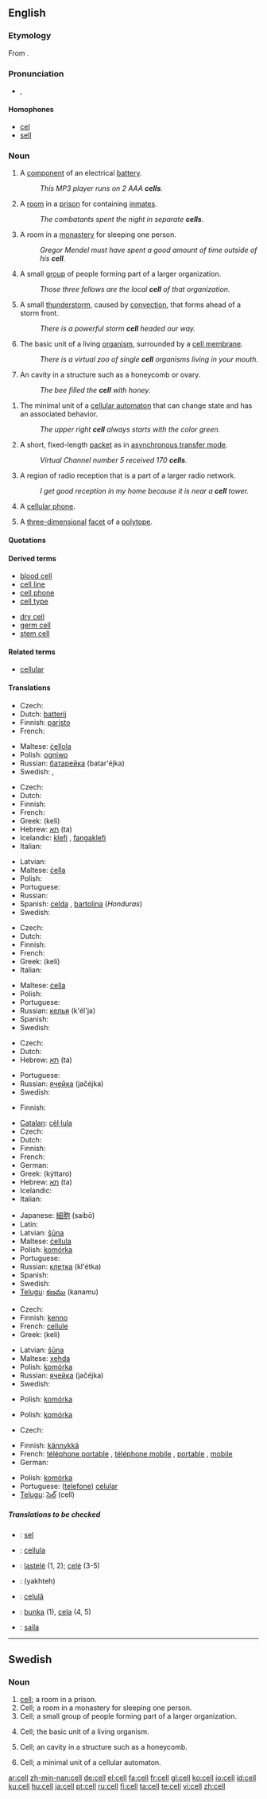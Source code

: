 ==English==

===Etymology===
From {{L.}} {{term|cella|lang=la}}.

===Pronunciation===
*{{IPA|/sɛl/}}, {{SAMPA|/sEl/}}

====Homophones====
*[[cel]]
*[[sell]]

===Noun===
{{en-noun}}
{{wikipedia}}

# A [[component]] of an electrical [[battery]].
#: ''This MP3 player runs on 2 AAA '''cells'''.''
# A [[room]] in a [[prison]] for containing [[inmate]]s.
#: ''The combatants spent the night in separate '''cells'''.''
# A room in a [[monastery]] for sleeping one person.
#: ''Gregor Mendel must have spent a good amount of time outside of his '''cell'''.''
# A small [[group]] of people forming part of a larger organization.
#: ''Those three fellows are the local '''cell''' of that organization.''
# {{meteorology}} A small [[thunderstorm]], caused by [[convection]], that forms ahead of a storm front.
#: ''There is a powerful storm '''cell''' headed our way.''
#{{cytology}} The basic unit of a living [[organism]], surrounded by a [[cell membrane]].
#: ''There is a virtual zoo of single '''cell''' organisms living in your mouth.''
#{{biology}} An cavity in a structure such as a honeycomb or ovary.
#: ''The bee filled the '''cell''' with honey.''
<!--this is a proper noun sense, and is encyclopedic
#{{biology}} the title of a [[scientific journal]] published by [[Wikipedia:Elsevier|Elsevier]]
#: ''It was published in'' ''' Cell'''. ''-->
#{{computing}} The minimal unit of a [[cellular automaton]] that can change state and has an associated behavior.
#: ''The upper right '''cell''' always starts with the color green.''
#{{communication}} A short, fixed-length [[packet]] as in [[Wikipedia:Asynchronous Transfer Mode|asynchronous transfer mode]].
#: ''Virtual Channel number 5 received 170 '''cells'''.''
#{{communication}} A region of radio reception that is a part of a larger radio network.
#: ''I get good reception in my home because it is near a '''cell''' tower.''
#{{context|US|informal}} A [[cellular phone]].
#{{geometry}} A [[three-dimensional]] [[facet]] of a [[polytope]].

====Quotations====
{{seeCites}}

====Derived terms====
{{rel-top|terms derived from "cell"}}
*[[blood cell]]
*[[cell line]]
*[[cell phone]]
*[[cell type]]
{{rel-mid}}
*[[dry cell]]
*[[germ cell]]
*[[stem cell]]
{{rel-bottom}}

====Related terms====
*[[cellular]]

====Translations====
{{trans-top|component of an electrical battery}}
* Czech: {{t-|cs|článek|m}}
* Dutch: [[batterij]] {{f}}
* Finnish: [[paristo]]
* French: {{t+|fr|pile|f}}
{{trans-mid}}
* Maltese: [[ċellola]] {{f}}
* Polish: [[ogniwo]] {{n}}
* Russian: [[батарейка]] (batar'éjka) {{f}}
* Swedish: {{t-|sv|cell|c}}, {{t+|sv|element|n}}
{{trans-bottom}}

{{trans-top|room in a prison for containing inmates}}
* Czech: {{t-|cs|cela|f}}
* Dutch: {{t+|nl|cel|f}}
* Finnish: {{t-|fi|selli}}
* French: {{t+|fr|cellule|f}}
* Greek: {{t|el|κελί|n|sc=Grek}} (kelí)
* Hebrew: [[תא]] (ta) {{m}}
* Icelandic: [[klefi]] {{m}}, [[fangaklefi]] {{m}}
* Italian: {{t+|it|cella|f}}
{{trans-mid}}
* Latvian: {{t-|lv|kamera|f|xs=Latvian}}
* Maltese: [[ċella]] {{f}}
* Polish: {{t-|pl|cela|f}}
* Portuguese: {{t+|pt|cela|f}}
* Russian: {{t+|ru|камера|f|tr=kám'era|sc=Cyrl}}
* Spanish: [[celda]] {{f}}, [[bartolina]] {{f}} (''Honduras'')
* Swedish: {{t-|sv|cell|c}}
{{trans-bottom}}

{{trans-top|room in a monastery for sleeping one person}}
* Czech: {{t-|cs|cela|f}}
* Dutch: {{t+|nl|cel|f}}
* Finnish: {{t-|fi|kammio}}
* French: {{t+|fr|cellule|f}}
* Greek: {{t|el|κελί|n|sc=Grek}} (kelí)
* Italian: {{t+|it|cella|f}}
{{trans-mid}}
* Maltese: [[ċella]] {{f}}
* Polish: {{t-|pl|cela|f}}
* Portuguese: {{t+|pt|cela|f}}
* Russian: [[келья]] (k'él'ja) {{f}}
* Spanish: {{t+|es|célula|f}}
* Swedish: {{t-|sv|cell|c}}
{{trans-bottom}}

{{trans-top|small group of people forming part of a larger organization}}
* Czech: {{t+|cs|buňka|f}}
* Dutch: {{t+|nl|cel|f}}
* Hebrew: [[תא]] (ta) {{m}}
{{trans-mid}}
* Portuguese: {{t+|pt|célula|f}}
* Russian: [[ячейка]] (jačéjka) {{f}}
* Swedish: {{t-|sv|cell|c}}
{{trans-bottom}}

{{trans-top|small thunderstorm that forms ahead of a storm front}}
* Finnish: {{t+|fi|solu}}
{{trans-mid}}
{{trans-bottom}}

{{trans-top|basic unit of a living organism}}
* [[Catalan]]: [[cèl·lula]] {{f}}
* Czech: {{t+|cs|buňka|f}}
* Dutch: {{t+|nl|cel|f}}
* Finnish: {{t+|fi|solu}}
* French: {{t+|fr|cellule|f}}
* German: {{t+|de|Zelle|f}}
* Greek: {{t|el|κύτταρο|n|sc=Grek}} (kýttaro)
* Hebrew: [[תא]] (ta) {{m}}
* Icelandic: {{t-|is|fruma|f}}
* Italian: {{t+|it|cellula|f}}
{{trans-mid}}
* Japanese: [[細胞]] (saibō)
* Latin: {{t-|la|cellula|f}}
* Latvian: [[šūna]] {{f}}
* Maltese: [[ċellula]] {{f}}
* Polish: [[komórka]] {{f}}
* Portuguese: {{t+|pt|célula|f}}
* Russian: [[клетка]] (kl'étka) {{f}}
* Spanish: {{t+|es|célula|f}}
* Swedish: {{t-|sv|cell|c}}
* [[Telugu]]: [[కణము]] (kanamu)
{{trans-bottom}}

{{trans-top|cavity in a structure such as a honeycomb or ovary}}
* Czech: {{t+|cs|buňka|f}}
* Finnish: [[kenno]] {{i|of a honeycomb}}
* French: [[cellule]] {{f}} {{i|of a honeycomb}}
* Greek: {{t|el|κελί|n|sc=Grek}} (kelí)
{{trans-mid}}
* Latvian: [[šūna]] {{f}}
* Maltese: [[xehda]] {{f}}
* Polish: [[komórka]] {{f}}
* Russian: [[ячейка]] (jačéjka) {{f}}
* Swedish: {{t-|sv|cell|c}}
{{trans-bottom}}

{{trans-top|minimal unit of a cellular automaton that can change state and has an associated behavior}}
{{trans-mid}}
* Polish: [[komórka]] {{f}}
{{trans-bottom}}

{{trans-top|a short, fixed-length packet as in asynchronous transfer mode}}
{{trans-mid}}
* Polish: [[komórka]] {{f}}
{{trans-bottom}}

{{trans-top|region of radio reception that is a part of a larger radio network}}
* Czech: {{t+|cs|buňka|f}}
{{trans-mid}}
{{trans-bottom}}

<!--Note: add INFORMAL or SLANG terms to this table, where these exist-->
{{trans-top|US, informal: a cellular phone}}
* Finnish: [[kännykkä]] {{i|informal}}
* French: [[téléphone portable]] {{m}}, [[téléphone mobile]] {{m}}, [[portable]] {{m}}, [[mobile]] {{m}}
* German: {{t+|de|Handy}}
{{trans-mid}}
* Polish: [[komórka]] {{f}}
* Portuguese: ([[telefone]]) [[celular]] {{m}}
* [[Telugu]]: [[సెల్]] (cell)
{{trans-bottom}}

{{trans-top|geometry: a three-dimensional facet of a polytope}}
{{trans-mid}}
{{trans-bottom}}

=====Translations to be checked=====
{{checktrans}}

*{{ttbc|Indonesian}}: [[sel]]
*{{ttbc|Interlingua}}: [[cellula]]
*{{ttbc|Lithuanian}}: [[ląstelė]] {{f}} (1, 2); [[celė]] {{f}} (3-5)
*{{ttbc|Persian}}: {{FAchar|[[یاخته]]}} (yakhteh)
*{{ttbc|Romanian}}: [[celulă]] {{f}}
*{{ttbc|Slovak}}: [[bunka]] {{f}} (1), [[cela]] {{f}} (4, 5)
*{{ttbc|Sinhalese}}: [[saila]]

----

==Swedish==

===Noun===
{{sv-noun-reg-r-c|2=celle}}
{{infl|sv|noun|gender=c}}

# [[cell#English|cell]]; a room in a prison.
# Cell; a room in a monastery for sleeping one person.
# Cell; a small group of people forming part of a larger organization.
# {{biology|lang=sv}} Cell; the basic unit of a living organism.
# {{biology|lang=sv}} Cell; an cavity in a structure such as a honeycomb.
# {{computing|lang=sv}} Cell; a minimal unit of a cellular automaton.

[[ar:cell]]
[[zh-min-nan:cell]]
[[de:cell]]
[[el:cell]]
[[fa:cell]]
[[fr:cell]]
[[gl:cell]]
[[ko:cell]]
[[io:cell]]
[[id:cell]]
[[ku:cell]]
[[hu:cell]]
[[ja:cell]]
[[pt:cell]]
[[ru:cell]]
[[fi:cell]]
[[ta:cell]]
[[te:cell]]
[[vi:cell]]
[[zh:cell]]